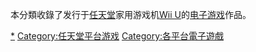 本分類收錄了发行于[[任天堂|任天堂]]家用游戏机[[Wii_U|Wii U]]的[[电子游戏|电子游戏]]作品。

{{see also|Wii U遊戲列表}}

{{DEFAULTSORT:Wii U}}
[[Category:Wii_U|*]]
[[Category:任天堂平台游戏|Category:任天堂平台游戏]]
[[Category:各平台電子遊戲|Category:各平台電子遊戲]]